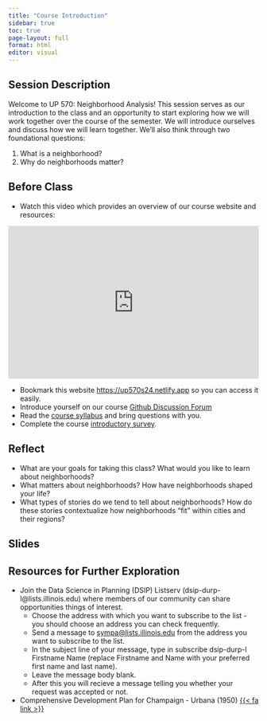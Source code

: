```yaml
---
title: "Course Introduction"
sidebar: true
toc: true
page-layout: full
format: html
editor: visual
---
```


## Session Description

Welcome to UP 570: Neighborhood Analysis! This session serves as our introduction to the class and an opportunity to start exploring how we will work together over the course of the semester. We will introduce ourselves and discuss how we will learn together. We'll also think through two foundational questions:

1.  What is a neighborhood?
2.  Why do neighborhoods matter?

## Before Class

-   Watch this video which provides an overview of our course website and resources:

```{=html}
<div style="max-width:720px"><div style="position:relative;padding-bottom:60.972222222222%"><iframe id="kmsembed-1_l29o8rlx" width="720" height="439" src="https://mediaspace.illinois.edu/embed/secure/iframe/entryId/1_l29o8rlx/uiConfId/26883701/st/0" class="kmsembed" allowfullscreen webkitallowfullscreen mozAllowFullScreen allow="autoplay *; fullscreen *; encrypted-media *" referrerPolicy="no-referrer-when-downgrade" sandbox="allow-downloads allow-forms allow-same-origin allow-scripts allow-top-navigation allow-pointer-lock allow-popups allow-modals allow-orientation-lock allow-popups-to-escape-sandbox allow-presentation allow-top-navigation-by-user-activation" frameborder="0" title="UP 570: Site Overview" style="position:absolute;top:0;left:0;width:100%;height:100%;border:0"></iframe></div></div>
```
-   Bookmark this website <https://up570s24.netlify.app> so you can access it easily.
-   Introduce yourself on our course [Github Discussion Forum](%7B%7B%3C%20var%20course.discuss%20%3E%7D%7D)
-   Read the [course syllabus](../syllabus/index.qmd) and bring questions with you.
-   Complete the course [introductory survey](%7B%7B%3C%20var%20course.survey%20%3E%7D%7D).

## Reflect

-   What are your goals for taking this class? What would you like to learn about neighborhoods?
-   What matters about neighborhoods? How have neighborhoods shaped your life?
-   What types of stories do we tend to tell about neighborhoods? How do these stories contextualize how neighborhoods "fit" within cities and their regions?

## Slides

## Resources for Further Exploration

-   Join the Data Science in Planning (DSIP) Listserv (dsip-durp-l\@lists.illinois.edu) where members of our community can share opportunities things of interest.
    -   Choose the address with which you want to subscribe to the list - you should choose an address you can check frequently.
    -   Send a message to [sympa\@lists.illinois.edu](mailto:sympa@lists.illinois.edu) from the address you want to subscribe to the list.
    -   In the subject line of your message, type in subscribe dsip-durp-l Firstname Name (replace Firstname and Name with your preferred first name and last name).
    -   Leave the message body blank.
    -   After this you will recieve a message telling you whether your request was accepted or not.
-   Comprehensive Development Plan for Champaign - Urbana (1950) [{{< fa link >}}](https://cityofchampaign.sharepoint.com/City%20Documents%20Internal/WordPress%20Media%20Files/Planning%20and%20Development%20Department/Long%20Range%20Planning/Development%20Plan%20Champaign%20Urbana%201950.pdf?ga=1)
